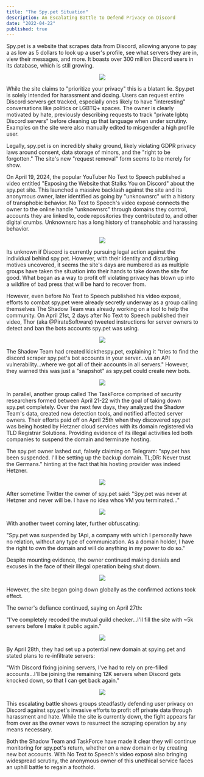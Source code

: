```yaml
---
title: "The Spy.pet Situation"
description: An Escalating Battle to Defend Privacy on Discord
date: "2022-04-22"
published: true
---
```


Spy.pet is a website that scrapes data from Discord, allowing anyone to pay a as low as 5 dollars to look up a user's profile, see what servers they are in, view their messages, and more. It boasts over 300 million Discord users in its database, which is still growing.

<div align="center">

[![](https://sinewave.vercel.app/spy.pet-0.png)](https://sinewave.vercel.app/blog/spypet)

</div>

While the site claims to "prioritize your privacy" this is a blatant lie. Spy.pet is solely intended for harassment and doxing. Users can request entire Discord servers get tracked, especially ones likely to have "interesting" conversations like politics or LGBTQ+ spaces. The owner is clearly motivated by hate, previously describing requests to track "private lgbtq Discord servers" before cleaning up that language when under scrutiny. Examples on the site were also manually edited to misgender a high profile user.

Legally, spy.pet is on incredibly shaky ground, likely violating GDPR privacy laws around consent, data storage of minors, and the "right to be forgotten." The site's new "request removal" form seems to be merely for show.

On April 19, 2024, the popular YouTuber No Text to Speech published a video entitled "Exposing the Website that Stalks You on Discord" about the spy.pet site. This launched a massive backlash against the site and its anonymous owner, later identified as going by "unknownsrc" with a history of transphobic behavior. No Text to Speech's video exposé connects the owner to the online handle "unknownsrc" through domains they control, accounts they are linked to, code repositories they contributed to, and other digital crumbs. Unknownsrc has a long history of transphobic and harassing behavior.

<div align="center">

[![](https://sinewave.vercel.app/NTTS.png)](https://sinewave.vercel.app/blog/spypet)

</div>

Its unknown if Discord is currently pursuing legal action against the individual behind spy.pet. However, with their identity and disturbing motives uncovered, it seems the site's days are numbered as as multiple groups have taken the situation into their hands to take down the site for good. What began as a way to profit off violating privacy has blown up into a wildfire of bad press that will be hard to recover from.

However, even before No Text to Speech published his video exposé, efforts to combat spy.pet were already secretly underway as a group calling themselves The Shadow Team was already working on a tool to help the community.
On April 21st, 2 days after No Text to Speech published their video, Thor (aka @PirateSoftware) tweeted instructions for server owners to detect and ban the bots accounts spy.pet was using.

<div align="center">

[![](https://sinewave.vercel.app/PirateSoftware.png)](https://sinewave.vercel.app/blog/spypet)

</div>

The Shadow Team had created kickthespy.pet, explaining it "tries to find the discord scraper spy.pet's bot accounts in your server...via an API vulnerability...where we got all of their accounts in all servers." However, they warned this was just a "snapshot" as spy.pet could create new bots.

<div align="center">

[![](https://sinewave.vercel.app/kickthespy.png)](https://sinewave.vercel.app/blog/spypet)

</div>

In parallel, another group called The TaskForce comprised of security researchers formed between April 21-22 with the goal of taking down spy.pet completely. Over the next few days, they analyzed the Shadow Team's data, created new detection tools, and notified affected server owners. Their efforts paid off on April 25th when they discovered spy.pet was being hosted by Hetzner cloud services with its domain registered via TLD Registrar Solutions. Providing evidence of its illegal activities led both companies to suspend the domain and terminate hosting.

The spy.pet owner lashed out, falsely claiming on Telegram:
"spy.pet has been suspended. I'll be setting up the backup domain. TL;DR: Never trust the Germans."
hinting at the fact that his hosting provider was indeed Hetzner.

<div align="center">

[![](https://sinewave.vercel.app/Spy.pet-3)](https://sinewave.vercel.app/blog/spypet)

</div>

After sometime Twitter the owner of spy.pet said:
"Spy.pet was never at Hetzner and never will be. I have no idea whos VM you terminated..."

<div align="center">

[![](https://sinewave.vercel.app/spyDOTpet-2.png)](https://sinewave.vercel.app/blog/spypet)

</div>

With another tweet coming later, further obfuscating:

"Spy.pet was suspended by 1Api, a company with which I personally have no relation, without any type of communication. As a domain holder, I have the right to own the domain and will do anything in my power to do so."

Despite mounting evidence, the owner continued making denials and excuses in the face of their illegal operation being shut down.

<div align="center">

[![](https://sinewave.vercel.app/spyDOTpet-1.png)](https://sinewave.vercel.app/blog/spypet)

</div>

However, the site began going down globally as the confirmed actions took effect.

The owner's defiance continued, saying on April 27th:

"I've completely recoded the mutual guild checker...I'll fill the site with ~5k servers before I make it public again."

<div align="center">

[![](https://sinewave.vercel.app/Spy.pet-2.png)](https://sinewave.vercel.app/blog/spypet)

</div>

By April 28th, they had set up a potential new domain at spying.pet and stated plans to re-infiltrate servers:

"With Discord fixing joining servers, I've had to rely on pre-filled accounts...I'll be joining the remaining 12K servers when Discord gets knocked down, so that I can get back again."

<div align="center">

[![](https://sinewave.vercel.app/Spy.pet-1.png)](https://sinewave.vercel.app/blog/spypet)

</div>

This escalating battle shows groups steadfastly defending user privacy on Discord against spy.pet's invasive efforts to profit off private data through harassment and hate. While the site is currently down, the fight appears far from over as the owner vows to resurrect the scraping operation by any means necessary.

Both the Shadow Team and TaskForce have made it clear they will continue monitoring for spy.pet's return, whether on a new domain or by creating new bot accounts. With No Text to Speech's video exposé also bringing widespread scrutiny, the anonymous owner of this unethical service faces an uphill battle to regain a foothold.